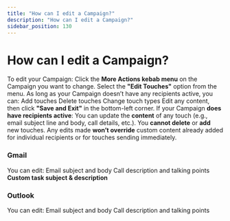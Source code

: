 ```yaml
---
title: "How can I edit a Campaign?"
description: "How can I edit a Campaign?"
sidebar_position: 130
---
```


# How can I edit a Campaign?

To edit your Campaign:
Click the **More Actions kebab menu** on the Campaign you want to change.
Select the **"Edit Touches"** option from the menu.
As long as your Campaign doesn’t have any recipients active, you can:
Add touches
Delete touches
Change touch types
Edit any content, then click **"Save and Exit"** in the bottom-left corner.
If your Campaign **does have recipients active**:
You can update the **content** of any touch (e.g., email subject line and body, call details, etc.).
You **cannot delete** or **add** new touches.
Any edits made **won’t override** custom content already added for individual recipients or for touches sending immediately.
### Gmail
You can edit:
Email subject and body
Call description and talking points
**Custom task subject &amp; description**
### Outlook
You can edit:
Email subject and body
Call description and talking points